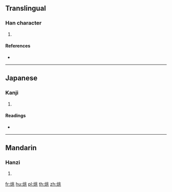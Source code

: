 {{character info/new}}
==Translingual==

===Han character===
{{Han char|rn=86|rad=火|as=06|sn=10|four=92813|canj=FLMO|ids=⿰火兆}}

# {{defn|Han|sort=火06}}

====References====
* {{Han ref|kx=0670.060|dkj=19000|dj=1079.040|hdz=32200.140|uh=70D1|ud=28881|bh=D26C|bd=53868}}

----

==Japanese==

===Kanji===
{{ja-kanji|grade=|rs=火06}}

# {{defn|lang=ja|sort=火06}}

====Readings====
* {{ja-readings|on=[[よう]] (yō)|kun=[[ひかる]] (hikaru)}}

----

==Mandarin==

===Hanzi===
{{cmn-hanzi|pin=[[yáo]] ([[yao2]])|wg=yao<sup>2</sup>}}

# {{defn|lang=cmn|sort=火06}}

[[fr:烑]]
[[hu:烑]]
[[pl:烑]]
[[th:烑]]
[[zh:烑]]